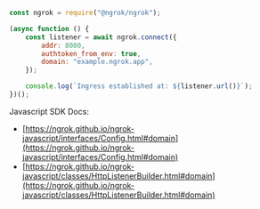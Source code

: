 ```jsx
const ngrok = require("@ngrok/ngrok");

(async function () {
	const listener = await ngrok.connect({
		addr: 8080,
		authtoken_from_env: true,
		domain: "example.ngrok.app",
	});

	console.log(`Ingress established at: ${listener.url()}`);
})();
```

Javascript SDK Docs:

- [https://ngrok.github.io/ngrok-javascript/interfaces/Config.html#domain](https://ngrok.github.io/ngrok-javascript/interfaces/Config.html#domain)
- [https://ngrok.github.io/ngrok-javascript/classes/HttpListenerBuilder.html#domain](https://ngrok.github.io/ngrok-javascript/classes/HttpListenerBuilder.html#domain)
